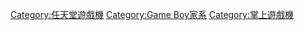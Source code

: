 [[Category:任天堂遊戲機|Category:任天堂遊戲機]]
[[Category:Game_Boy家系|Category:Game Boy家系]]
[[Category:掌上遊戲機|Category:掌上遊戲機]]